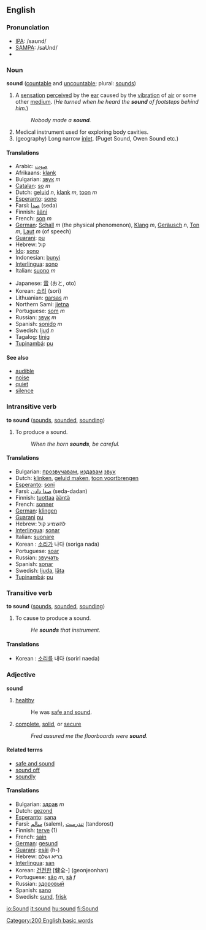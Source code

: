 ==English==

===Pronunciation===
{{wikipedia}}
*[[w:IPA|IPA]]: /saʊnd/
*[[w:SAMPA|SAMPA]]: /saUnd/
*{{audio|en-us-sound.ogg|Audio (US)}}

===Noun===
'''sound''' ([[countable]] and [[uncountable]]; plural: [[sounds]])

#A [[sensation]] [[perceived]] by the [[ear]] caused by the [[vibration]] of [[air]] or some other [[medium]]. (''He turned when he heard the '''sound''' of footsteps behind him.'')
#:''Nobody made a '''sound'''.''
#Medical instrument used for exploring body cavities.
#(geography) Long narrow [[inlet]]. (Puget Sound, Owen Sound etc.)
====Translations====
{{top}}
*Arabic: [[صوت ]]
*Afrikaans: [[klank]]
*Bulgarian: [[звук]] ''m''
*[[Catalan]]: [[so]] ''m''
*Dutch: [[geluid]] ''n'', [[klank]] ''m'', [[toon]] ''m''
*[[Esperanto]]: [[sono]]
*Farsi: [[صدا]] (seda)
*Finnish: [[ääni]]
*French: [[son]] ''m''
*[[German]]: [[Schall]] ''m'' (the physical phenomenon), [[Klang]] ''m'', [[Geräusch]] ''n'', [[Ton]] ''m'', [[Laut]] ''m'' (of speech)
*[[Guarani]]: [[pu]]
*Hebrew: קול
*[[Ido]]: [[sono]]
*Indonesian: [[bunyi]]
*[[Interlingua]]: [[sono]]
*Italian: [[suono]] ''m''
{{mid}}
*Japanese: [[音]] (おと, oto)
*Korean: [[소리]] (sori)
*Lithuanian: [[garsas]] ''m''
*Northern Sami: [[jietna]]
*Portuguese: [[som]] ''m''
*Russian: [[звук]] ''m''
*Spanish: [[sonido]] ''m''
*Swedish: [[ljud]] ''n''
*Tagalog: [[tinig]]
*[[Tupinambá]]: [[pu]]
{{bottom}}

====See also====
*[[audible]]
*[[noise]]
*[[quiet]]
*[[silence]]

===Intransitive verb===
'''to sound''' ([[sounds]], [[sounded]], [[sounding]])

# To produce a sound.
#:''When the horn '''sounds''', be careful.''

====Translations====
*Bulgarian: [[прозвучавам]], [[издавам]] [[звук]]
*Dutch: [[klinken]], [[geluid maken]], [[toon voortbrengen]]
*[[Esperanto]]: [[soni]]
*Farsi: [[صدا دادن]] (seda-dadan)
*Finnish: [[tuottaa]] [[ääni|ääntä]]
*French: [[sonner]]
*[[German]]: [[klingen]]
*[[Guarani]] [[pu]]
*Hebrew: להשמיע קול
*[[Interlingua]]: [[sonar]]
*Italian: [[suonare]]
*Korean : [[소리]]가 나다 (soriga nada)
*Portuguese: [[soar]]
*Russian: [[звучать]]
*Spanish: [[sonar]]
*Swedish: [[ljuda]], [[låta]]
*[[Tupinambá]]: [[pu]]

===Transitive verb===
'''to sound''' ([[sounds]], [[sounded]], [[sounding]])

# To cause to produce a sound.
#:''He '''sounds''' that instrument.''

====Translations====
*Korean : [[소리]]를 내다 (sorirl naeda)

===Adjective===
'''sound'''

# [[healthy]]
#: He was [[safe and sound]].
# [[complete]], [[solid]], or [[secure]]
#: ''Fred assured me the floorboards were '''sound'''.''

====Related terms====
*[[safe and sound]]
*[[sound off]]
*[[soundly]]

====Translations====
*Bulgarian: [[здрав]] ''m''
*Dutch: [[gezond]]
*[[Esperanto]]: [[sana]]
*Farsi: [[سالم]] (salem), [[تندرست]] (tandorost)
*Finnish: [[terve]] (1)
*French: [[sain]]
*[[German]]: [[gesund]]
*[[Guarani]]: [[esãi]] (h-)
*Hebrew: בריא ושלם
*[[Interlingua]]: [[san]]
*Korean: [[건전한]] [健全-] (geonjeonhan)
*Portuguese: [[são]] ''m'', [[sã]] ''f''
*Russian: [[здоровый]]
*Spanish: [[sano]]
*Swedish: [[sund]], [[frisk]]

[[Category:200 English basic words]]

[[io:Sound]]
[[it:sound]]
[[hu:sound]]
[[fi:Sound]]